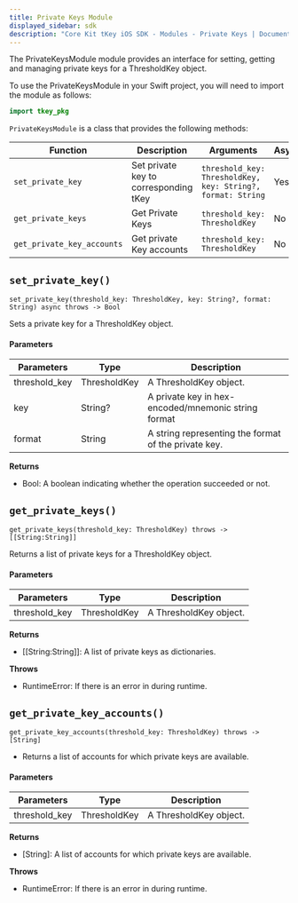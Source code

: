 ```yaml
---
title: Private Keys Module
displayed_sidebar: sdk
description: "Core Kit tKey iOS SDK - Modules - Private Keys | Documentation - Web3Auth"
---
```


The PrivateKeysModule module provides an interface for setting, getting and managing private keys for a ThresholdKey object.

To use the PrivateKeysModule in your Swift project, you will need to import the module as follows:

```swift
import tkey_pkg
```

`PrivateKeysModule` is a class that provides the following methods:

| Function                   | Description                           | Arguments                                                   | Async | return              |
| -------------------------- | ------------------------------------- | ----------------------------------------------------------- | ----- | ------------------- |
| `set_private_key`          | Set private key to corresponding tKey | `threshold_key: ThresholdKey, key: String?, format: String` | Yes   | `Bool`              |
| `get_private_keys`         | Get Private Keys                      | `threshold_key: ThresholdKey`                               | No    | `[[String:String]]` |
| `get_private_key_accounts` | Get private Key accounts              | `threshold_key: ThresholdKey`                               | No    | `[String]`          |

## `set_private_key()`

`set_private_key(threshold_key: ThresholdKey, key: String?, format: String) async throws -> Bool`

Sets a private key for a ThresholdKey object.

#### Parameters

| Parameters    | Type         | Description                                          |
| ------------- | ------------ | ---------------------------------------------------- |
| threshold_key | ThresholdKey | A ThresholdKey object.                               |
| key           | String?      | A private key in hex-encoded/mnemonic string format  |
| format        | String       | A string representing the format of the private key. |

**Returns**

- Bool: A boolean indicating whether the operation succeeded or not.

## `get_private_keys()`

`get_private_keys(threshold_key: ThresholdKey) throws -> [[String:String]]`

Returns a list of private keys for a ThresholdKey object.

#### Parameters

| Parameters    | Type         | Description            |
| ------------- | ------------ | ---------------------- |
| threshold_key | ThresholdKey | A ThresholdKey object. |

**Returns**

- [[String:String]]: A list of private keys as dictionaries.

**Throws**

- RuntimeError: If there is an error in during runtime.

## `get_private_key_accounts()`

`get_private_key_accounts(threshold_key: ThresholdKey) throws -> [String]`

- Returns a list of accounts for which private keys are available.

#### Parameters

| Parameters    | Type         | Description            |
| ------------- | ------------ | ---------------------- |
| threshold_key | ThresholdKey | A ThresholdKey object. |

**Returns**

- [String]: A list of accounts for which private keys are available.

**Throws**

- RuntimeError: If there is an error in during runtime.
